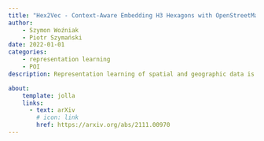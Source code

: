 ```yaml
---
title: "Hex2Vec - Context-Aware Embedding H3 Hexagons with OpenStreetMap Tags"
author:
    - Szymon Woźniak
    - Piotr Szymański
date: 2022-01-01
categories:
    - representation learning
    - POI
description: Representation learning of spatial and geographic data is a rapidly developing field which allows for similarity detection between areas and high-quality inference using deep neural networks. Past approaches however concentrated on embedding raster imagery (maps, street or satellite photos), mobility data or road networks. In this paper we propose the first approach to learning vector representations of OpenStreetMap regions with respect to urban functions and land-use in a micro-region grid. We identify a subset of OSM tags related to major characteristics of land-use, building and urban region functions, types of water, green or other natural areas. Through manual verification of tagging quality, we selected 36 cities were for training region representations. Uber's H3 index was used to divide the cities into hexagons, and OSM tags were aggregated for each hexagon. We propose the hex2vec method based on the Skip-gram model with negative sampling. The resulting vector representations showcase semantic structures of the map characteristics, similar to ones found in vector-based language models. We also present insights from region similarity detection in six Polish cities and propose a region typology obtained through agglomerative clustering.

about:
    template: jolla
    links:
      - text: arXiv
        # icon: link
        href: https://arxiv.org/abs/2111.00970
---
```




